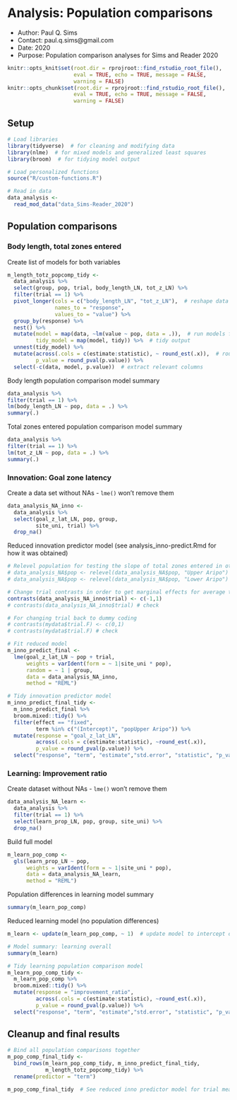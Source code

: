 # Analysis: Population comparisons

- Author: Paul Q. Sims
- Contact: paul.q.sims@gmail.com
- Date: 2020
- Purpose: Population comparison analyses for Sims and Reader 2020

```r
knitr::opts_knit$set(root.dir = rprojroot::find_rstudio_root_file(),
                     eval = TRUE, echo = TRUE, message = FALSE,
                     warning = FALSE)
knitr::opts_chunk$set(root.dir = rprojroot::find_rstudio_root_file(),
                     eval = TRUE, echo = TRUE, message = FALSE,
                     warning = FALSE)
```

## Setup

```r
# Load libraries
library(tidyverse)  # for cleaning and modifying data
library(nlme)  # for mixed models and generalized least squares
library(broom)  # for tidying model output

# Load personalized functions
source("R/custom-functions.R")

# Read in data
data_analysis <-
  read_mod_data("data_Sims-Reader_2020")
```

## Population comparisons

### Body length, total zones entered

Create list of models for both variables

```r
m_length_totz_popcomp_tidy <- 
  data_analysis %>%
  select(group, pop, trial, body_length_LN, tot_z_LN) %>%
  filter(trial == 1) %>% 
  pivot_longer(cols = c("body_length_LN", "tot_z_LN"),  # reshape data
               names_to = "response",
               values_to = "value") %>%
  group_by(response) %>%
  nest() %>%
  mutate(model = map(data, ~lm(value ~ pop, data = .)),  # run models for each
         tidy_model = map(model, tidy)) %>%  # tidy output
  unnest(tidy_model) %>%
  mutate(across(.cols = c(estimate:statistic), ~ round_est(.x)),  # round values
         p_value = round_pval(p.value)) %>%  
  select(-c(data, model, p.value))  # extract relevant columns
```

Body length population comparison model summary

```r
data_analysis %>%
filter(trial == 1) %>%
lm(body_length_LN ~ pop, data = .) %>%
summary(.)
```

Total zones entered population comparison model summary

```r
data_analysis %>%
filter(trial == 1) %>%
lm(tot_z_LN ~ pop, data = .) %>%
summary(.)
```

### Innovation: Goal zone latency

Create a data set without NAs - `lme()` won't remove them

```r
data_analysis_NA_inno <-
  data_analysis %>%
  select(goal_z_lat_LN, pop, group,
         site_uni, trial) %>%
  drop_na() 
```

Reduced innovation predictor model (see analysis_inno-predict.Rmd for how it was obtained)

```r
# Relevel population for testing the slope of total zones entered in other population
# data_analysis_NA$pop <- relevel(data_analysis_NA$pop, "Upper Aripo")  # Upper Aripo baseline
# data_analysis_NA$pop <- relevel(data_analysis_NA$pop, "Lower Aripo")  # Lower Aripo baseline, original baseline

# Change trial contrasts in order to get marginal effects for average trial 
contrasts(data_analysis_NA_inno$trial) <- c(-1,1)
# contrasts(data_analysis_NA_inno$trial) # check

# For changing trial back to dummy coding
# contrasts(mydata$trial.F) <- c(0,1)
# contrasts(mydata$trial.F) # check

# Fit reduced model
m_inno_predict_final <- 
  lme(goal_z_lat_LN ~ pop + trial,
      weights = varIdent(form = ~ 1|site_uni * pop),
      random = ~ 1 | group,
      data = data_analysis_NA_inno,
      method = "REML")

# Tidy innovation predictor model
m_inno_predict_final_tidy <-
  m_inno_predict_final %>%
  broom.mixed::tidy() %>%
  filter(effect == "fixed",
         term %in% c("(Intercept)", "popUpper Aripo")) %>%
  mutate(response = "goal_z_lat_LN",
         across(.cols = c(estimate:statistic), ~round_est(.x)),
         p_value = round_pval(p.value)) %>%
  select("response", "term", "estimate","std.error", "statistic", "p_value") 
```

### Learning: Improvement ratio

Create dataset without NAs - `lme()` won't remove them

```r
data_analysis_NA_learn <-
  data_analysis %>%
  filter(trial == 1) %>%
  select(learn_prop_LN, pop, group, site_uni) %>%
  drop_na() 
```

Build full model

```r
m_learn_pop_comp <- 
  gls(learn_prop_LN ~ pop,
      weights = varIdent(form = ~ 1|site_uni * pop),
      data = data_analysis_NA_learn,
      method = "REML")
```

Population differences in learning model summary

```r
summary(m_learn_pop_comp)
```

Reduced learning model (no population differences)

```r
m_learn <- update(m_learn_pop_comp, ~ 1)  # update model to intercept only

# Model summary: learning overall
summary(m_learn)

# Tidy learning population comparison model
m_learn_pop_comp_tidy <-
  m_learn_pop_comp %>%
  broom.mixed::tidy() %>%
  mutate(response = "improvement_ratio",
         across(.cols = c(estimate:statistic), ~round_est(.x)),
         p_value = round_pval(p.value)) %>%
  select("response", "term", "estimate","std.error", "statistic", "p_value") 
```

## Cleanup and final results

```r
# Bind all population comparisons together
m_pop_comp_final_tidy <-
  bind_rows(m_learn_pop_comp_tidy, m_inno_predict_final_tidy,
            m_length_totz_popcomp_tidy) %>%
  rename(predictor = "term")

m_pop_comp_final_tidy  # See reduced inno predictor model for trial measure of learning
```

